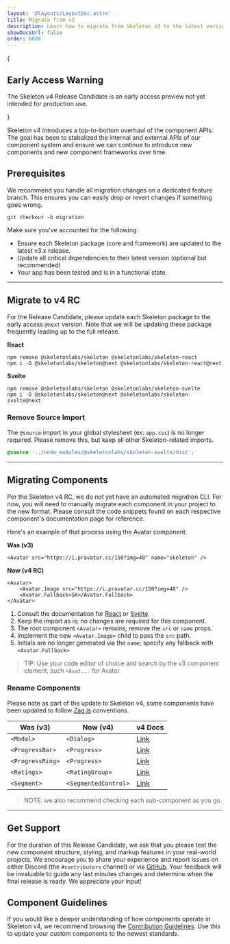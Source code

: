 ```yaml
---
layout: '@layouts/LayoutDoc.astro'
title: Migrate from v3
description: Learn how to migrate from Skeleton v3 to the latest version.
showDocsUrl: false
order: 8888
---
```



{

<div class="card p-4 preset-tonal-warning space-y-2">
	<h2 class="h3">Early Access Warning</h2>
	<p>The Skeleton v4 Release Candidate is an early access preview not yet intended for production use.</p>
</div>

}

Skeleton v4 introduces a top-to-bottom overhaul of the component APIs. The goal has been to stabalized the internal and external APIs of our component system and ensure we can continue to introduce new components and new component frameworks over time.

## Prerequisites

We recommend you handle all migration changes on a dedicated feature branch. This ensures you can easily drop or revert changes if something goes wrong.

```console
git checkout -b migration
```

Make sure you've accounted for the following:

- Ensure each Skeleton package (core and framework) are updated to the latest v3.x release.
- Update all critical dependencies to their latest version (optional but recommended)
- Your app has been tested and is in a functional state.

---

## Migrate to v4 RC

For the Release Candidate, please update each Skeleton package to the early access `@next` version. Note that we will be updating these package frequently leading up to the full release.

**React**

```console
npm remove @skeletonlabs/skeleton @skeletonlabs/skeleton-react
npm i -D @skeletonlabs/skeleton@next @skeletonlabs/skeleton-react@next
```

**Svelte**

```console
npm remove @skeletonlabs/skeleton @skeletonlabs/skeleton-svelte
npm i -D @skeletonlabs/skeleton@next @skeletonlabs/skeleton-svelte@next
```

### Remove Source Import

The `@source` import in your global stylesheet (ex: `app.css`) is no longer required. Please remove this, but keep all other Skeleton-related imports.

```css
@source '../node_modules/@skeletonlabs/skeleton-svelte/dist';
```

---

## Migrating Components

Per the Skeleton v4 RC, we do not yet have an automated migration CLI. For now, you will need to manually migrate each component in your project to the new format. Please consult the code snippets found on each respective component's documentation page for reference.

Here's an example of that process using the Avatar component:

**Was (v3)**

```svelte
<Avatar src="https://i.pravatar.cc/150?img=48" name="skeleton" />
```

**Now (v4 RC)**

```svelte
<Avatar>
	<Avatar.Image src="https://i.pravatar.cc/150?img=48" />
	<Avatar.Fallback>SK</Avatar.Fallback>
</Avatar>
```

1. Consult the documentation for [React](/docs/components/avatar/react) or [Svelte](/docs/components/avatar/svelte).
2. Keep the import as is; no changes are required for this component.
3. The root component `<Avatar>` remains; remove the `src` or `name` props.
4. Implement the new `<Avatar.Image>` child to pass the `src` path.
5. Initials are no longer generated via the `name`; specify any fallback with `<Avatar.Fallback>`

> TIP: Use your code editor of choice and search by the v3 component element, such `<Avat...` for Avatar.

### Rename Components

Please note as part of the update to Skeleton v4, some components have been updated to follow [Zag.js](https://zagjs.com/) conventions.

| Was (v3)         | Now (v4)             | v4 Docs                                           |
| ---------------- | -------------------- | ------------------------------------------------- |
| `<Modal>`        | `<Dialog>`           | [Link](/docs/components/dialog/svelte)            |
| `<ProgressBar>`  | `<Progress>`         | [Link](/docs/components/progress-linear/svelte)   |
| `<ProgressRing>` | `<Progress>`         | [Link](/docs/components/progress-circular/svelte) |
| `<Ratings>`      | `<RatingGroup>`      | [Link](/docs/components/rating-group/svelte)      |
| `<Segment>`      | `<SegmentedControl>` | [Link](/docs/components/segmented-control/svelte) |

> NOTE: we also recommend checking each sub-component as you go.

---

## Get Support

For the duration of this Release Candidate, we ask that you please test the new component structure, styling, and markup features in your real-world projects. We encourage you to share your experience and report issues on either Discord (the `#contributors` channel) or via [GitHub](https://github.com/skeletonlabs/skeleton/discussions). Your feedback will be invaluable to guide any last minutes changes and determine when the final release is ready. We appreciate your input!

## Component Guidelines

If you would like a deeper understanding of how components operate in Skeleton v4, we recommend browsing the [Contribution Guidelines](https://next.skeleton.dev/docs/resources/contribute/components). Use this to update your custom components to the newest standards.
